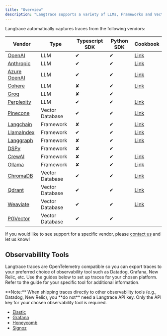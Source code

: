 ```yaml
---
title: "Overview"
description: "Langtrace supports a variety of LLMs, Frameworks and Vector databases."
---
```


Langtrace automatically captures traces from the following vendors:

| Vendor                                                                                | Type            | Typescript SDK | Python SDK | Cookbook                                                                                                                  |
| ------------------------------------------------------------------------------------- | --------------- | -------------- | ---------- | ------------------------------------------------------------------------------------------------------------------------- |
| [OpenAI](/supported-integrations/llm-tools/openai)                                                         | LLM             | &#x2714;       | &#x2714;   | [Link](https://github.com/Scale3-Labs/langtrace-recipes/blob/main/integrations/language-model/openai/starter.ipynb)       |
| [Anthropic](/supported-integrations/llm-tools/anthropic)                                                      | LLM             | &#x2714;       | &#x2714;   | [Link](https://github.com/Scale3-Labs/langtrace-recipes/blob/main/integrations/language-model/anthropic/starter.ipynb)    |
| [Azure OpenAI](/supported-integrations/llm-tools/azure-openai) | LLM             | &#x2714;       | &#x2714;   | [Link](https://github.com/Scale3-Labs/langtrace-recipes/blob/main/integrations/language-model/azure-openai/starter.ipynb) |
| [Cohere](/supported-integrations/llm-tools/cohere)                                                         | LLM             | &#x2718;       | &#x2714;   | [Link](https://github.com/Scale3-Labs/langtrace-recipes/blob/main/integrations/language-model/cohere/starter.ipynb)       |
| [Groq](https://groq.com/)                                                             | LLM             | &#x2718;       | &#x2714;   |                                                                                                                           |
| [Perplexity](https://perplexity.ai/)                                                  | LLM             | &#x2714;       | &#x2714;   | [Link](https://github.com/Scale3-Labs/langtrace-recipes/blob/main/integrations/tools/perplexity/starter.ipynb)            |                                                      | Framework       | &#x2718;       | &#x2714;   | [Link](https://github.com/Scale3-Labs/langtrace-recipes/blob/main/integrations/tools/ollama/ollama-fashionista.ipynb)     |
| [Pinecone](/supported-integrations/vector-stores/pinecone)                                                  | Vector Database | &#x2714;       | &#x2714;   | [Link](https://github.com/Scale3-Labs/langtrace-recipes/blob/main/integrations/vector-db/pinecone/starter.ipynb)          |
| [Langchain](/supported-integrations/llm-frameworks/langchain)                         | Framework       | &#x2718;       | &#x2714;   | [Link](https://github.com/Scale3-Labs/langtrace-recipes/blob/main/integrations/llm-framework/langchain/starter.ipynb)     |
| [LlamaIndex](/supported-integrations/llm-frameworks/llamaindex)                       | Framework       | &#x2714;       | &#x2714;   | [Link](https://github.com/Scale3-Labs/langtrace-recipes/blob/main/integrations/llm-framework/llamaindex/starter.ipynb)    |
| [Langgraph](/supported-integrations/llm-frameworks/langchain)                         | Framework       | &#x2718;       | &#x2714;   | [Link](https://github.com/Scale3-Labs/langtrace-recipes/blob/main/integrations/llm-framework/langchain/starter.ipynb)     |
| [DSPy](/supported-integrations/llm-frameworks/dspy)                                   | Framework       | &#x2718;       | &#x2714;   |                                                                                                                           |
| [CrewAI](/supported-integrations/llm-frameworks/crewai)                               | Framework       | &#x2718;       | &#x2714;   | [Link](https://github.com/Scale3-Labs/langtrace-recipes/blob/main/integrations/llm-framework/crewai/starter.ipynb)        |
| [Ollama](/supported-integrations/llm-tools/ollama)                                    | Framework       | &#x2718;       | &#x2714;   | [Link](https://github.com/Scale3-Labs/langtrace-recipes/blob/main/integrations/tools/ollama/ollama-fashionista.ipynb)     |
| [ChromaDB](/supported-integrations/vector-stores/chromadb)                            | Vector Database | &#x2714;       | &#x2714;   | [Link ](https://github.com/Scale3-Labs/langtrace-recipes/blob/main/integrations/vector-db/chromadb/starter.ipynb)         |
| [Qdrant](/supported-integrations/vector-stores/qdrant)                                | Vector Database | &#x2714;       | &#x2714;   | [Link](https://github.com/Scale3-Labs/langtrace-recipes/blob/main/integrations/vector-db/qdrant/starter.ipynb)            |
| [Weaviate](/supported-integrations/vector-stores/weaviate)                            | Vector Database | &#x2714;       | &#x2714;   | [Link](https://github.com/Scale3-Labs/langtrace-recipes/blob/main/integrations/vector-db/weaviate/starter.ipynb)          |
| [PGVector](https://github.com/pgvector/pgvector/)                                     | Vector Database | &#x2714;       | &#x2714;   |                                                                                                                           |

If you would like to see support for a specific vendor, please [contact us](https://calendar.app.google/Go5gXNPcqZjAY4i47) and let us know!

## Observabililty Tools

Langtrace traces are OpenTelemetry compatible so you can export traces to your preferred choice of observability tool such as Datadog, Grafana, New Relic, etc. Use the guides below to set up traces for your chosen platform. Refer to the guide for your specific tool for additional information.

<Note>
  **Note:** When shipping traces directly to other observability tools (e.g.,
  Datadog, New Relic), you **do not** need a Langtrace API key. Only the API key
  for your chosen observability tool is required.
</Note>

- [Elastic](supported-integrations/observability-tools/elastic.mdx)
- [Grafana](supported-integrations/observability-tools/grafana.mdx)
- [Honeycomb](supported-integrations/observability-tools/honeycomb.mdx)
- [Signoz](supported-integrations/observability-tools/signoz.mdx)

